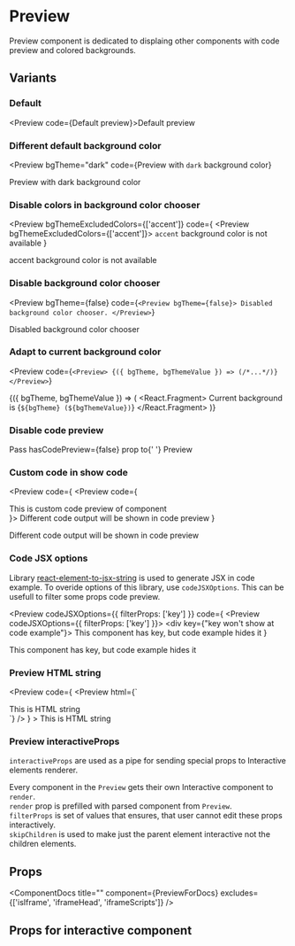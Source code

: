 
# Preview

Preview component is dedicated to displaing other components with code preview and colored backgrounds.

## Variants

### Default

<Preview code={<Preview>Default preview</Preview>}>Default preview</Preview>

### Different default background color

<Preview
  bgTheme="dark"
  code={<Preview bgTheme="dark">Preview with `dark` background color</Preview>}
>
  Preview with <CodeJSX>dark</CodeJSX> background color
</Preview>

### Disable colors in background color chooser

<Preview
  bgThemeExcludedColors={['accent']}
  code={
    <Preview bgThemeExcludedColors={['accent']}>
      `accent` background color is not available
    </Preview>
  }
>
  <CodeJSX>accent</CodeJSX> background color is not available
</Preview>

### Disable background color chooser

<Preview
  bgTheme={false}
  code={`<Preview bgTheme={false}>
  Disabled background color chooser.
</Preview>`}
>
  Disabled background color chooser
</Preview>

### Adapt to current background color

<Preview
  code={`<Preview>
  {({ bgTheme, bgThemeValue }) => (/*...*/)}
</Preview>`}
>
  {({ bgTheme, bgThemeValue }) => (
    <React.Fragment>
      Current background is <CodeJSX>{`${bgTheme} (${bgThemeValue})`}</CodeJSX>
    </React.Fragment>
  )}
</Preview>

### Disable code preview

<Preview hasCodePreview={false}>
  Pass <CodeJSX>hasCodePreview=&#123;false&#125;</CodeJSX> prop to{' '}
  <CodeJSX>Preview</CodeJSX>
</Preview>

### Custom code in show code

<Preview
  code={
    <Preview code={<div>This is custom code preview of component</div>}>
      Different code output will be shown in code preview
    </Preview>
  }
>
  Different code output will be shown in code preview
</Preview>

### Code JSX options

Library
[react-element-to-jsx-string](https://github.com/algolia/react-element-to-jsx-string)
is used to generate JSX in code example. To overide options of this library, use
`codeJSXOptions`. This can be usefull to filter some props code preview.

<Preview
  codeJSXOptions={{ filterProps: ['key'] }}
  code={
    <Preview codeJSXOptions={{ filterProps: ['key'] }}>
      <div key={"key won't show at code example"}>
        This component has key, but code example hides it
      </div>
    </Preview>
  }
>
  <div key={"key won't show at code example"}>
    This component has key, but code example hides it
  </div>
</Preview>

### Preview HTML string

<Preview
  code={
    <Preview
      html={`
<div class='html'>
  <div>This is HTML string</div>
</div>
`}
    />
  }
>
  This is HTML string
</Preview>

### Preview interactiveProps

`interactiveProps` are used as a pipe for sending special props to Interactive elements renderer.

Every component in the `Preview` gets their own Interactive component to `render`.  
`render` prop is prefilled with parsed component from `Preview`.  
`filterProps` is set of values that ensures, that user cannot edit these props interactively.  
`skipChildren` is used to make just the parent element interactive not the children elements.

## Props

<ComponentDocs
  title="<Preview />"
  component={PreviewForDocs}
  excludes={['isIframe', 'iframeHead', 'iframeScripts']}
/>

## Props for interactive component

<ComponentDocs title="<Interact />" component={InteractForDOcs} />
